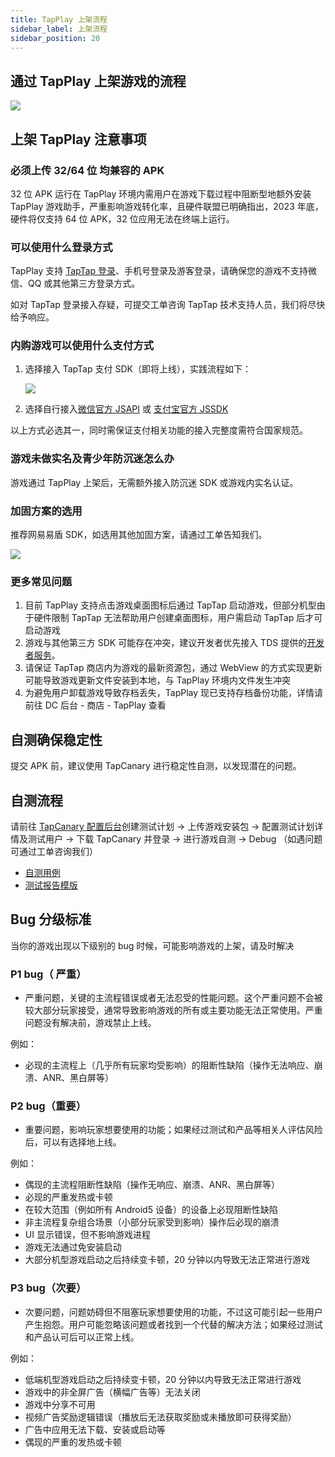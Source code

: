 ```yaml
---
title: TapPlay 上架流程
sidebar_label: 上架流程
sidebar_position: 20
---
```


## 通过 TapPlay 上架游戏的流程

![](/img/tap-play/flow-submission.png)

## 上架 TapPlay 注意事项

### 必须上传 32/64 位 均兼容的 APK

32 位 APK 运行在 TapPlay 环境内需用户在游戏下载过程中阻断型地额外安装 TapPlay 游戏助手，严重影响游戏转化率，且硬件联盟已明确指出，2023 年底，硬件将仅支持 64 位 APK，32 位应用无法在终端上运行。

### 可以使用什么登录方式

TapPlay 支持 [TapTap 登录](/v3/sdk/taptap-login/features/)、手机号登录及游客登录，请确保您的游戏不支持微信、QQ 或其他第三方登录方式。

如对 TapTap 登录接入存疑，可提交工单咨询 TapTap 技术支持人员，我们将尽快给予响应。

### 内购游戏可以使用什么支付方式

1. 选择接入 TapTap 支付 SDK（即将上线），实践流程如下：

   ![](/img/tap-play/flow-pay.svg)

2. 选择自行接入[微信官方 JSAPI](https://pay.weixin.qq.com/wiki/doc/api/H5.php?chapter=15_1) 或 [支付宝官方 JSSDK](https://opendocs.alipay.com/open/203/105285)

以上方式必选其一，同时需保证支付相关功能的接入完整度需符合国家规范。

### 游戏未做实名及青少年防沉迷怎么办

游戏通过 TapPlay 上架后，无需额外接入防沉迷 SDK 或游戏内实名认证。

### 加固方案的选用

推荐网易易盾 SDK，如选用其他加固方案，请通过工单告知我们。

![](/img/tap-play/ticket.png)

### 更多常见问题

1. 目前 TapPlay 支持点击游戏桌面图标后通过 TapTap 启动游戏，但部分机型由于硬件限制 TapTap 无法帮助用户创建桌面图标，用户需启动 TapTap 后才可启动游戏
2. 游戏与其他第三方 SDK 可能存在冲突，建议开发者优先接入 TDS 提供的[开发者服务](/)。
3. 请保证 TapTap 商店内为游戏的最新资源包，通过 WebView 的方式实现更新可能导致游戏更新文件安装到本地，与 TapPlay 环境内文件发生冲突
4. 为避免用户卸载游戏导致存档丢失，TapPlay 现已支持存档备份功能，详情请前往 DC 后台 - 商店 - TapPlay 查看

## 自测确保稳定性

提交 APK 前，建议使用 TapCanary 进行稳定性自测，以发现潜在的问题。

## 自测流程

请前往 [TapCanary 配置后台](https://canary.developer.taptap.cn/)创建测试计划 → 上传游戏安装包 → 配置测试计划详情及测试用户 → 下载 TapCanary 并登录 → 进行游戏自测 → Debug （如遇问题可通过工单咨询我们）

- [自测用例](pathname:///files/tapplay-test-cases.xlsx)
- [测试报告模版](pathname:///files/tapplay-test-report-template.pdf)

## Bug 分级标准

当你的游戏出现以下级别的 bug 时候，可能影响游戏的上架，请及时解决

### P1 bug（ 严重）

- 严重问题，关键的主流程错误或者无法忍受的性能问题。这个严重问题不会被较大部分玩家接受，通常导致影响游戏的所有或主要功能无法正常使用。严重问题没有解决前，游戏禁止上线。

例如：

- 必现的主流程上（几乎所有玩家均受影响）的阻断性缺陷（操作无法响应、崩溃、ANR、黑白屏等）

### P2 bug（重要）

- 重要问题，影响玩家想要使用的功能；如果经过测试和产品等相关人评估风险后，可以有选择地上线。

例如：

- 偶现的主流程阻断性缺陷（操作无响应、崩溃、ANR、黑白屏等）
- 必现的严重发热或卡顿
- 在较大范围（例如所有 Android5 设备）的设备上必现阻断性缺陷
- 非主流程复杂组合场景（小部分玩家受到影响）操作后必现的崩溃
- UI 显示错误，但不影响游戏进程
- 游戏无法通过免安装启动
- 大部分机型游戏启动之后持续变卡顿，20 分钟以内导致无法正常进行游戏

### P3 bug（次要）

- 次要问题，问题妨碍但不阻塞玩家想要使用的功能，不过这可能引起一些用户产生抱怨。用户可能忽略该问题或者找到一个代替的解决方法；如果经过测试和产品认可后可以正常上线。

例如：

- 低端机型游戏启动之后持续变卡顿，20 分钟以内导致无法正常进行游戏
- 游戏中的非全屏广告（横幅广告等）无法关闭
- 游戏中分享不可用
- 视频广告奖励逻辑错误（播放后无法获取奖励或未播放即可获得奖励）
- 广告中应用无法下载、安装或启动等
- 偶现的严重的发热或卡顿
